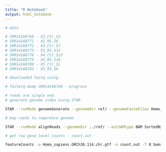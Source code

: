 ```yaml
---
title: "R Notebook"
output: html_notebook
---
```


```bash

# data

# SRR14168768 - X2_Ctr_S2
# SRR14168771 - X2_RS_S6
# SRR14168772 - X3_Ctr_S7
# SRR14168775 - X3_RS_S12
# SRR14168776 - X4_Ctr_S13
# SRR14168779 - X4_RS_S16
# SRR14168780 - X5_Ctr_S1
# SRR14168783 - X5_RS_S9

# downloaded fastq using 

# fasterq-dump SRR14168768 --progress
```

```bash
# reads are single end 
# generate genome index using STAR

STAR --runMode genomeGenerate --genomeDir ref/ --genomeFastaFiles Homo_sapiens.GRCh38.dna_sm.primary_assembly.fa --sjdbGTFfile Homo_sapiens.GRCh38.114.gtf --runThreadN 12

```

```bash

# map raeds to regerence genome

STAR --runMode alignReads --genomeDir ../ref/ --outSAMtype BAM SortedByCoordinate --readFilesIn SRR14168779.fastq --runThreadN 12 --outFileNamePrefix ../mapped/SRR14168779

```

```bash
# get raw gene-level counts - count.out

featureCounts -a Homo_sapiens.GRCh38.114.chr.gtf -o count.out -T 8 bams/*.bam
```

